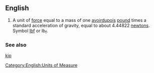 ==English==
#A unit of [[force]] equal to a mass of one [[avoirdupois]] [[pound]] times a standard acceleration of gravity, equal to about 4.44822 [[newton]]s. Symbol [[lbf]] or lb<sub>f</sub>.

===See also===
[[kip]]

[[Category:English:Units of Measure]]